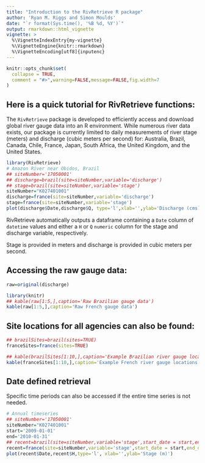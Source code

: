 ---
title: "Introduction to the RivRetrieve R package"
author: 'Ryan M. Riggs and Simon Moulds'
date: "`r format(Sys.time(), '%B %d, %Y')`"
output: rmarkdown::html_vignette
vignette: >
  %\VignetteIndexEntry{my-vignette}
  %\VignetteEngine{knitr::rmarkdown}
  %\VignetteEncoding[utf8]{inputenc}
---

```{r, include = FALSE}
knitr::opts_chunk$set(
  collapse = TRUE,
  comment = "#>",warning=FALSE,message=FALSE,fig.width=7
)
```
## Here is a quick tutorial for RivRetrieve functions:

The `RivRetrieve` package is developed to efficiently access and download global river gauge data into an R environment. While numerous river data exists, our package is currently limited to daily measurements of river stage (meters) and discharge (cubic meters per second) for: Australia, Brazil, Canada, Chile, France, Japan, South Africa, the United Kingdom, and the United States.
```{r setup}
library(RivRetrieve)
# Amazon River near Obidos, Brazil
## siteNumber='17050001'
## discharge=brazil(site=siteNumber,variable='discharge')
## stage=brazil(site=siteNumber,variable='stage')
siteNumber="K027401001"
discharge=france(site=siteNumber,variable='discharge')
stage=france(site=siteNumber,variable='stage')
plot(discharge$Date,discharge$Q, type='l',xlab='',ylab='Discharge (cms)')
```

RivRetrieve automatically outputs a dataframe containing a `Date` column of `datetime` values and either a `H` or `Q` `numeric` column for the stage and discharge variable, respectively. 

Stage is provided in meters and discharge is provided in cubic meters per second.


## Accessing the raw gauge data:
```{r}
raw=original(discharge)
```
```{r,echo=TRUE}
library(knitr)
## kable(raw[1:5,],caption='Raw Brazilian gauge data')
kable(raw[1:5,],caption='Raw French gauge data')
```

## Site locations for all agencies can also be found:
```{r}
## brazilSites=brazil(sites=TRUE)
franceSites=france(sites=TRUE)
```
```{r,echo=TRUE}
## kable(brazilSites[1:10,],caption='Example Brazilian river gauge locations')
kable(franceSites[1:10,],caption='Example French river gauge locations')
```

## Date defined retrieval
Specific time periods can also be accessed if the entire time series is not needed.
```{r}
# Annual timeseries
## siteNumber='17050001'
siteNumber="K027401001"
start='2009-01-01'
end='2010-01-31'
## recent=brazil(site=siteNumber,variable='stage',start_date = start,end_date = end)
recent=france(site=siteNumber,variable='stage',start_date = start,end_date = end)
plot(recent$Date,recent$H,type='l', xlab='',ylab='Stage (m)')
```
